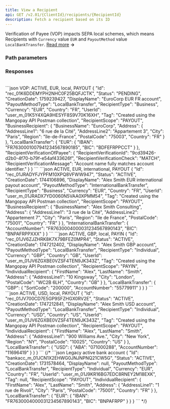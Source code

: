 ```yaml
---
title: View a Recipient
api: GET /v2.01/{ClientId}/recipients/{RecipientId}
description: Fetch a recipient based on its ID
---
```





Verification of Payee (VOP) impacts SEPA local schemes, which means Recipients with `Currency` value `EUR` and `PayoutMethod` value `LocalBankTransfer`. [Read more](/guides/vop/recipients-payouts) **&rarr;**

### Path parameters

<RecipientId/>

### Responses

<AccordionGroup>
<Accordion title="200" defaultOpen>
<IdResponse/>
<Status_RecipientResponse/>
<CreationDateResponse/>
<DisplayName_RecipientResponse />
<PayoutMethodType_RecipientResponse/>
<RecipientType_RecipientResponse/>
<Currency_RecipientResponse/>
<Country_RecipientResponse/>
<UserId_Recipient_Response/>
<RecipientScope_Recipient_Response/>
<Tag_Recipient_Response/>
<Tabs>
<Tab title="Individual">
<IndividualRecipient_RecipientResponse />
</Tab>
<Tab title="Business">
<BusinessRecipient_RecipientResponse />
</Tab>
</Tabs>
<br/>
<Tabs>
<Tab title="InternationalBankTransfer">
<InternationalBankTransfer_RecipientResponse/>
</Tab>
<Tab title="LocalBankTransfer">
<LocalBankTransfer_RecipientResponse/>
</Tab>
</Tabs>
<RecipientVerificationOfPayee/>
</Accordion>
</AccordionGroup>

<ResponseExample>
```json VOP: ACTIVE, EUR, local, PAYOUT
{
    "Id": "rec_01K6DDEMYPH2NHC0F25BQFJCTK",
    "Status": "PENDING",
    "CreationDate": 1759239427,
    "DisplayName": "EuroCorp EUR FR account",
    "PayoutMethodType": "LocalBankTransfer",
    "RecipientType": "Business",
    "Currency": "EUR",
    "Country": "FR",
    "UserId": "user_m_01K5Y4XQA9HESYF8S9V70K16XH",
    "Tag": "Created using the Mangopay API Postman collection",
    "RecipientScope": "PAYOUT",
    "BusinessRecipient": {
        "BusinessName": "EuroCorp",
        "Address": {
            "AddressLine1": "6 rue de la Cité",
            "AddressLine2": "Appartement 3",
            "City": "Paris",
            "Region": "île-de-France",
            "PostalCode": "75003",
            "Country": "FR"
        }
    },
    "LocalBankTransfer": {
        "EUR": {
            "IBAN": "FR7630001007941234567890185",
            "BIC": "BDFEFRPPCCT"
        }
    },
    "RecipientVerificationOfPayee": {
        "RecipientVerificationId": "9cd39426-d2b0-4f70-b79f-e54af433626f",
        "RecipientVerificationCheck": "MATCH",
        "RecipientVerificationMessage": "Account name fully matches account identifier."
    }
}
```
```json ACTIVE, EUR, international, PAYOUT
{
    "Id": "rec_01JRADYFJYPFM10XPQ8VFWW947",
    "Status": "ACTIVE",
    "CreationDate": 1744106896,
    "DisplayName": "Alex Smith EUR international payout account",
    "PayoutMethodType": "InternationalBankTransfer",
    "RecipientType": "Business",
    "Currency": "EUR",
    "Country": "FR",
    "UserId": "user_m_01JRADX7YD0060N5VAA0XPMM54",
    "Tag": "Created using the Mangopay API Postman collection",
    "RecipientScope": "PAYOUT",
    "BusinessRecipient": {
        "BusinessName": "Alex Smith Consulting",
        "Address": {
            "AddressLine1": "3 rue de la Cité",
            "AddressLine2": "Appartement 7",
            "City": "Paris",
            "Region": "Ile de France",
            "PostalCode": "75001",
            "Country": "FR"
        }
    },
    "InternationalBankTransfer": {
        "AccountNumber": "FR7630004000031234567890143",
        "BIC": "BNPAFRPPXXX"
    }
}
```
```json ACTIVE, GBP, local, PAYIN
{
    "Id": "rec_01JV6ZJZHRK8K7X79BFEZ0MPR4",
    "Status": "ACTIVE",
    "CreationDate": 1747212402,
    "DisplayName": "Alex Smith GBP account",
    "PayoutMethodType": "LocalBankTransfer",
    "RecipientType": "Individual",
    "Currency": "GBP",
    "Country": "GB",
    "UserId": "user_m_01JV6ZGXBE0VZSF4TEN9JK343Z",
    "Tag": "Created using the Mangopay API Postman collection",
    "RecipientScope": "PAYIN",
    "IndividualRecipient": {
        "FirstName": "Alex",
        "LastName": "Smith",
        "Address": {
            "AddressLine1": "10 Kingsway",
            "City": "London",
            "PostalCode": "WC2B 6LH",
            "Country": "GB"
        }
    },
    "LocalBankTransfer": {
        "GBP": {
            "SortCode": "200000",
            "AccountNumber": "55779911"
        }
    }
}
```
```json ACTIVE, USD, local, PAYOUT
{
    "Id": "rec_01JV700CD7E5GP9SFZHGX0RV2E",
    "Status": "ACTIVE",
    "CreationDate": 1747212841,
    "DisplayName": "Alex Smith USD account",
    "PayoutMethodType": "LocalBankTransfer",
    "RecipientType": "Individual",
    "Currency": "USD",
    "Country": "US",
    "UserId": "user_m_01JV6ZGXBE0VZSF4TEN9JK343Z",
    "Tag": "Created using the Mangopay API Postman collection",
    "RecipientScope": "PAYOUT",
    "IndividualRecipient": {
        "FirstName": "Alex",
        "LastName": "Smith",
        "Address": {
            "AddressLine1": "900 Williams Ave.",
            "City": "New York",
            "Region": "NY",
            "PostalCode": "10025",
            "Country": "US"
        }
    },
    "LocalBankTransfer": {
        "USD": {
            "ABA": "071000288",
            "AccountNumber": "11696419"
        }
    }
}
```
{/* ```json Legacy active bank account
{
    "Id": "bankacc_m_01JCN1X2EHWG0JNJNPNQ21CW5G",
    "Status": "ACTIVE",
    "CreationDate": 1731578464,
    "DisplayName": null,
    "PayoutMethodType": "LocalBankTransfer",
    "RecipientType": "Individual",
    "Currency": "EUR",
    "Country": "FR",
    "UserId": "user_m_01J9KR16BG7EDC8RNEY2M18EXK",
    "Tag": null,
    "RecipientScope": "PAYOUT",
    "IndividualRecipient": {
        "FirstName": "Alex",
        "LastName": "Smith",
        "Address": {
            "AddressLine1": "1 rue de Rivoli",
            "City": "Paris",
            "PostalCode": "75001",
            "Country": "FR"
        }
    },
    "LocalBankTransfer": {
        "EUR": {
            "IBAN": "FR7630004000031234567890143",
            "BIC": "BNPAFRPP"
        }
    }
}
``` */}
</ResponseExample>

<RequestExample>
<RestGetNoBody />
</RequestExample>